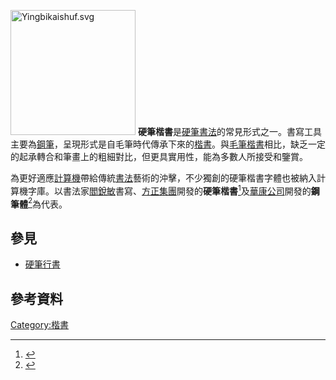 [[File:Yingbikaishuf.svg|200px]]
'''硬筆楷書'''是[[硬筆書法|硬筆書法]]的常見形式之一。書寫工具主要為[[鋼筆|鋼筆]]，呈現形式是自毛筆時代傳承下來的[[楷書|楷書]]。與[[毛筆書法|毛筆楷書]]相比，缺乏一定的起承轉合和筆畫上的粗細對比，但更具實用性，能為多數人所接受和鑒賞。

為更好適應[[計算機|計算機]]帶給傳統[[書法|書法]]藝術的沖擊，不少獨創的硬筆楷書字體也被納入計算機字庫。以書法家[[閻銳敏|閻銳敏]]書寫、[[方正集團|方正集團]]開發的'''硬筆楷書'''<ref>{{Cite web |url=http://artist.artmmm.cn/show.asp?id=1039 |title=方正硬笔楷书书法字为书法家阎锐敏的作品 |access-date=2011-06-19 |archive-date=2021-05-16 |archive-url=https://web.archive.org/web/20210516030119/http://artist.artmmm.cn/show.asp?id=1039 |dead-url=no }}</ref>及[[華康|華康公司]]開發的'''鋼筆體'''<ref>{{Cite web |url=http://www.dynacw.com.tw/news.asp?news_no=7&news_type=history |title=華康字型 文化系列 |accessdate=2011-06-19 |archive-date=2016-03-04 |archive-url=https://web.archive.org/web/20160304081237/http://www.dynacw.com.tw/news.asp?news_no=7&news_type=history |dead-url=no }}</ref>為代表。

==參見==
*[[硬筆行書|硬筆行書]]

==參考資料==
<references/>

[[Category:楷書|Category:楷書]]